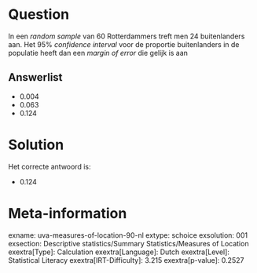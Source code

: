 Question
========

In een *random sample* van 60 Rotterdammers treft men 24 buitenlanders
aan. Het 95% *confidence interval* voor de proportie buitenlanders in de
populatie heeft dan een *margin of error* die gelijk is aan

Answerlist
----------

* 0.004
* 0.063
* 0.124

Solution
========

Het correcte antwoord is: 

* 0.124

Meta-information
================
exname: uva-measures-of-location-90-nl
extype: schoice
exsolution: 001
exsection: Descriptive statistics/Summary Statistics/Measures of Location
exextra[Type]: Calculation
exextra[Language]: Dutch
exextra[Level]: Statistical Literacy
exextra[IRT-Difficulty]: 3.215
exextra[p-value]: 0.2527
